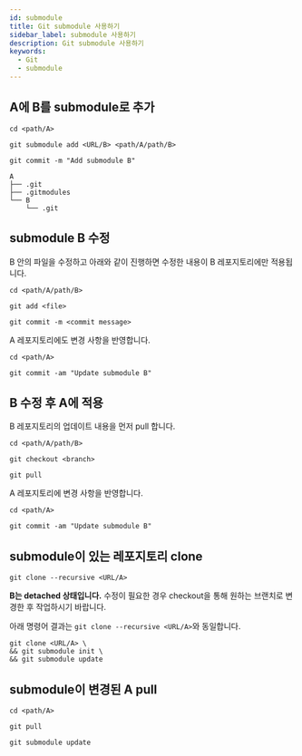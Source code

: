 ```yaml
---
id: submodule
title: Git submodule 사용하기
sidebar_label: submodule 사용하기
description: Git submodule 사용하기
keywords:
  - Git
  - submodule
---
```


## A에 B를 submodule로 추가

```shell
cd <path/A>
```

```shell
git submodule add <URL/B> <path/A/path/B>
```

```shell
git commit -m "Add submodule B"
```

```shell
A
├── .git
├── .gitmodules
└── B
    └── .git
```

## submodule B 수정

B 안의 파일을 수정하고 아래와 같이 진행하면 수정한 내용이 B 레포지토리에만 적용됩니다.

```shell
cd <path/A/path/B>
```

```shell
git add <file>
```

```shell
git commit -m <commit message>
```

A 레포지토리에도 변경 사항을 반영합니다.

```shell
cd <path/A>
```

```shell
git commit -am "Update submodule B"
```

## B 수정 후 A에 적용

B 레포지토리의 업데이트 내용을 먼저 pull 합니다.

```shell
cd <path/A/path/B>
```

```shell
git checkout <branch>
```

```shell
git pull
```

A 레포지토리에 변경 사항을 반영합니다.

```shell
cd <path/A>
```

```shell
git commit -am "Update submodule B"
```

## submodule이 있는 레포지토리 clone

```shell
git clone --recursive <URL/A>
```

**B는 detached 상태입니다.** 수정이 필요한 경우 checkout을 통해 원하는 브랜치로 변경한 후 작업하시기 바랍니다.

아래 명령어 결과는 `git clone --recursive <URL/A>`와 동일합니다.

```shell
git clone <URL/A> \
&& git submodule init \
&& git submodule update
```

## submodule이 변경된 A pull

```shell
cd <path/A>
```

```shell
git pull
```

```shell
git submodule update
```
